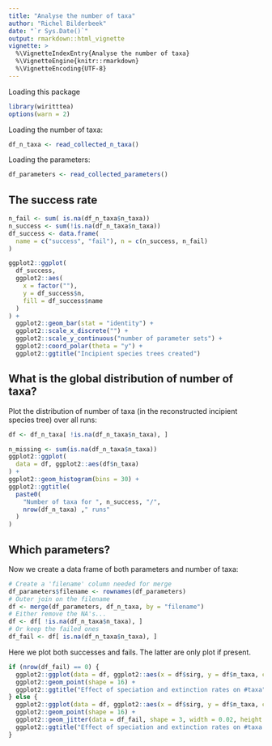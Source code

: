 ```yaml
---
title: "Analyse the number of taxa"
author: "Richel Bilderbeek"
date: "`r Sys.Date()`"
output: rmarkdown::html_vignette
vignette: >
  %\VignetteIndexEntry{Analyse the number of taxa}
  %\VignetteEngine{knitr::rmarkdown}
  %\VignetteEncoding{UTF-8}
---
```


Loading this package

```r
library(wiritttea)
options(warn = 2)
```


Loading the number of taxa:

```r
df_n_taxa <- read_collected_n_taxa()
```

Loading the parameters:

```r
df_parameters <- read_collected_parameters()
```


## The success rate

```r
n_fail <- sum( is.na(df_n_taxa$n_taxa))
n_success <- sum(!is.na(df_n_taxa$n_taxa))
df_success <- data.frame(
  name = c("success", "fail"), n = c(n_success, n_fail)
)

ggplot2::ggplot(
  df_success, 
  ggplot2::aes(
    x = factor(""), 
    y = df_success$n, 
    fill = df_success$name
  )
) + 
  ggplot2::geom_bar(stat = "identity") + 
  ggplot2::scale_x_discrete("") +
  ggplot2::scale_y_continuous("number of parameter sets") +
  ggplot2::coord_polar(theta = "y") + 
  ggplot2::ggtitle("Incipient species trees created")
```

## What is the global distribution of number of taxa?

Plot the distribution of number of taxa (in the reconstructed incipient species tree) over all runs:

```r
df <- df_n_taxa[ !is.na(df_n_taxa$n_taxa), ]

n_missing <- sum(is.na(df_n_taxa$n_taxa))
ggplot2::ggplot(
  data = df, ggplot2::aes(df$n_taxa)
) + 
ggplot2::geom_histogram(bins = 30) + 
ggplot2::ggtitle(
  paste0(
    "Number of taxa for ", n_success, "/",
    nrow(df_n_taxa) ," runs"
  )
)
```


## Which parameters?

Now we create a data frame of both parameters and number of
taxa:

```r
# Create a 'filename' column needed for merge
df_parameters$filename <- rownames(df_parameters) 
# Outer join on the filename
df <- merge(df_parameters, df_n_taxa, by = "filename")
# Either remove the NA's...
df <- df[ !is.na(df_n_taxa$n_taxa), ]
# Or keep the failed ones
df_fail <- df[ is.na(df_n_taxa$n_taxa), ]
```

Here we plot both successes and fails. The latter are only plot if present.

```r
if (nrow(df_fail) == 0) {
  ggplot2::ggplot(data = df, ggplot2::aes(x = df$sirg, y = df$n_taxa, color = as.factor(df$erg))) + 
  ggplot2::geom_point(shape = 16) +
  ggplot2::ggtitle("Effect of speciation and extinction rates on #taxa") 
} else {
  ggplot2::ggplot(data = df, ggplot2::aes(x = df$sirg, y = df$n_taxa, color = as.factor(df$erg))) + 
  ggplot2::geom_point(shape = 16) +
  ggplot2::geom_jitter(data = df_fail, shape = 3, width = 0.02, height = 0.02, ggplot2::aes(x = df_fail$sirg, y = 0,   color = as.factor(df_fail$erg))) + 
  ggplot2::ggtitle("Effect of speciation and extinction rates on #taxa (crosses denote NA)") 
}
```
